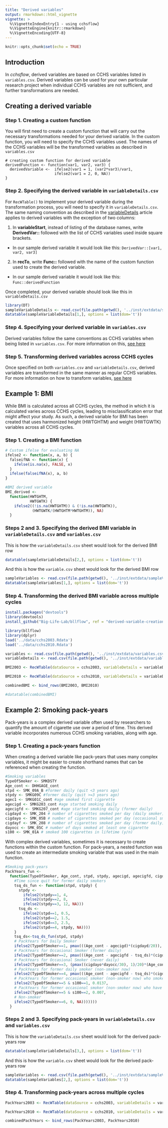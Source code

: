 ```yaml
---
title: "Derived variables"
output: rmarkdown::html_vignette
vignette: >
  %\VignetteIndexEntry{1 - using cchsflow}     
  %\VignetteEngine{knitr::rmarkdown} 
  %\VignetteEncoding{UTF-8}
---
```


```r
knitr::opts_chunk$set(echo = TRUE)
```

## Introduction

In _cchsflow_, derived variables are based on CCHS variables listed in `variables.csv`. Derived variables can be used for your own particular research project when individual CCHS variables are not sufficient, and further transformations are needed.

## Creating a derived variable

### Step 1. Creating a custom function

You will first need to create a custom function that will carry out the necessary transformations needed for your derived variable. In the custom function, you will need to specify the CCHS variables used. The names of the CCHS variables will be the transformed variables as described in `variables.csv`

```
# creating custom function for derived variable
derivedFunction <- function(var1, var2, var3) {
  derivedVariable <-  ifelse2(var1 = 1, (var2*var3)/var1,
                      ifelse2(var1 = 2, 0, NA))
}
```

### Step 2. Specifying the derived variable in `variableDetails.csv`

For `RecWTable()` to implement your derived variable during the transformation process, you will need to specify it in `variableDetails.csv`. The same naming convention as described in the [variableDetails](https://big-life-lab.github.io/cchsflow/articles/variableDetails.html) article applies to derived variables with the exception of two columns:

1. In **variableStart**, instead of listing of the database names, write **DerivedVar::** followed with the list of CCHS variables used inside square brackets. 
+ In our sample derived variable it would look like this: `DerivedVar::[var1, var2, var3]`

2. In **recTo**, write **Func::** followed with the name of the custom function used to create the derived variable.
+ In our sample derived variable it would look like this: `Func::derivedFunction`

Once completed, your derived variable should look like this in `variableDetails.csv`

```r
library(DT)
sampleVariableDetails <- read.csv(file.path(getwd(), '../inst/extdata/sampleVariableDetails.csv'))
datatable(sampleVariableDetails[1,], options = list(dom='t'))
```

### Step 4. Specifying your derived variable in `variables.csv`

Derived variables follow the same conventions as CCHS variables when being listed in `variables.csv`. For more information on this, [see here](https://big-life-lab.github.io/cchsflow/articles/variablesSheet.html)

### Step 5. Transforming derived variables across CCHS cycles

Once specified on both `variables.csv` and `variableDetails.csv`, derived variables are transformed in the same manner as regular CCHS variables. For more information on how to transform variables, [see here](https://big-life-lab.github.io/cchsflow/articles/usingcchsflow.html)

## Example 1: BMI

While BMI is calculated across all CCHS cycles, the method in which it is calculated varies across CCHS cycles, leading to misclassification error that might affect your study. As such, a derived variable for BMI has been created that uses harmonized height (HWTGHTM) and weight (HWTGWTK) variables across all CCHS cycles.

### Step 1. Creating a BMI function

```r
# Custom ifelse for evaluating NA
ifelse2 <- function(x, a, b) {
  falseifNA <- function(x) {
    ifelse(is.na(x), FALSE, x)
  }
  ifelse(falseifNA(x), a, b)
}

#BMI derived variable
BMI_derived <- 
  function(HWTGHTM, 
           HWTGWTK) {
    ifelse2((!is.na(HWTGHTM)) & (!is.na(HWTGWTK)), 
            (HWTGWTK/(HWTGHTM*HWTGHTM)), NA)
  }
```

### Steps 2 and 3. Specifying the derived BMI variable in `variableDetails.csv` and `variables.csv`

This is how the `variableDetails.csv` sheet would look for the derived BMI row
```r
datatable(sampleVariableDetails[2,], options = list(dom='t'))
```

And this is how the `variable.csv` sheet would look for the derived BMI row

```r
sampleVariables <- read.csv(file.path(getwd(), '../inst/extdata/sampleVariables.csv'))
datatable(sampleVariables[1,], options = list(dom='t'))
```

### Step 4. Transforming the derived BMI variable across multiple cycles

```r
install.packages("devtools")
library(devtools)
install_github("Big-Life-Lab/bllflow", ref = "derived-variable-creation")

library(bllflow)
library(dplyr)
load('../data/cchs2003.Rdata')
load('../data/cchs2010.Rdata')

variables <- read.csv(file.path(getwd(), '../inst/extdata/variables.csv'))
variableDetails <- read.csv(file.path(getwd(), '../inst/extdata/variableDetails.csv'))

BMI2003 <- RecWTable(dataSource = cchs2003, variableDetails = variableDetails, datasetName = "cchs-82M0013-E-2003-c2-1-General File", log = TRUE, variables = c("HWTGHTM", "HWTGWTK", "HWTGBMI_derived"))

BMI2010 <- RecWTable(dataSource = cchs2010, variableDetails = variableDetails, datasetName = "CCHS-82M0013-E-2010-AnnualComponent", log = TRUE, variables = c("HWTGHTM", "HWTGWTK", "HWTGBMI_derived"))

combinedBMI <- bind_rows(BMI2003, BMI2010)

#datatable(combinedBMI)

```

## Example 2: Smoking pack-years

Pack-years is a complex derived variable often used by researchers to quantify the amount of cigarette use over a period of time. This derived variable incorporates numerous CCHS smoking variables, along with age.

### Step 1. Creating a pack-years function

When creating a derived variable like pack-years that uses many complex variables, it might be easier to create shorthand names that can be referenced when creating the function.

```r
#Smoking variables
TypeOfSmoker <- SMKDSTY 
Age_cont <- DHHGAGE_cont
stpd <- SMK_09A_B #former daily (quit <3 years ago)
stpdy <- SMKG09C #former daily (quit >=3 years ago)
agec1 <- SMKG01C_cont #age smoked first cigarette
agecigd <- SMKG203_cont #age started smoking daily
agecigfd <- SMKG207_cont #age started smoking daily (former daily)
cigdayd <- SMK_204 # number of cigarettes smoked per day (daily smoker)
cigdayo <- SMK_05B # number of cigarettes smoked per day (occasional smoker)
cigdayf <- SMK_208 # number of cigarettes smoked per day (former daily)
dayocc <- SMK_05C # number of days smoked at least one cigarette
s100 <- SMK_01A # smoked 100 cigarettes in lifetime (y/n)
```

With complex derived variables, sometimes it is necessary to create functions within the custom function. For pack-years, a nested function was used to create an intermediate smoking variable that was used in the main function.

```r
#Smoking pack-years
PackYears_fun <-
  function(TypeOfSmoker, Age_cont, stpd, stpdy, agecigd, agecigfd, cigdayd, cigdayo, cigdayf, dayocc, agec1, s100) {
    #Time since quit for former daily smokers
    tsq_ds_fun <- function(stpd, stpdy) {
      stpdy <-
        ifelse2(stpdy==1, 4,
        ifelse2(stpdy==2, 8,
        ifelse2(stpdy==3, 12, NA)))
      tsq_ds <-
        ifelse2(stpd==1, 0.5,
        ifelse2(stpd==2, 1.5,
        ifelse2(stpd==3, 2.5,
        ifelse2(stpd==4, stpdy, NA))))
    }
    tsq_ds<-tsq_ds_fun(stpd, stpdy)
    # PackYears for Daily Smoker
    ifelse2(TypeOfSmoker==1, pmax(((Age_cont - agecigd)*(cigdayd/20)), 0.0137),
    # PackYears for Occasional Smoker (former daily)     
    ifelse2(TypeOfSmoker==2, pmax(((Age_cont - agecigfd - tsq_ds)*(cigdayf/20)), 0.0137) + (pmax((cigdayo*dayocc/30), 1)*tsq_ds),
    # PackYears for Occasional Smoker (never daily)      
    ifelse2(TypeOfSmoker==3, (pmax((cigdayo*dayocc/30), 1)/20)*(Age_cont - agec1),
    # PackYears for former daily smoker (non-smoker now)      
    ifelse2(TypeOfSmoker==4, pmax(((Age_cont - agecigfd - tsq_ds)*(cigdayf/20)), 0.0137),
    # PackYears for former occasional smoker (non-smoker now) who smoked at least 100 cigarettes lifetime      
    ifelse2(TypeOfSmoker==5 & s100==1, 0.0137,
    # PackYears for former occasional smoker (non-smoker now) who have not smoked at least 100 cigarettes lifetime      
    ifelse2(TypeOfSmoker==5 & s100==2, 0.007,
    # Non-smoker      
    ifelse2(TypeOfSmoker==6, 0, NA)))))))
  }
```

### Steps 2 and 3. Specifying pack-years in `variableDetails.csv` and `variables.csv`

This is how the `variableDetails.csv` sheet would look for the derived pack-years row
```r
datatable(sampleVariableDetails[3,], options = list(dom='t'))
```

And this is how the `variable.csv` sheet would look for the derived pack-years row

```r
sampleVariables <- read.csv(file.path(getwd(), '../inst/extdata/sampleVariables.csv'))
datatable(sampleVariables[2,], options = list(dom='t'))
```

### Step 4. Transforming pack-years across multiple cycles

```r
PackYears2003 <- RecWTable(dataSource = cchs2003, variableDetails = variableDetails, datasetName = "cchs-82M0013-E-2003-c2-1-General File", log = TRUE)

PackYears2010 <- RecWTable(dataSource = cchs2010, variableDetails = variableDetails, datasetName = "CCHS-82M0013-E-2010-AnnualComponent", log = TRUE)

combinedPackYears <- bind_rows(PackYears2003, PackYears2010)

```